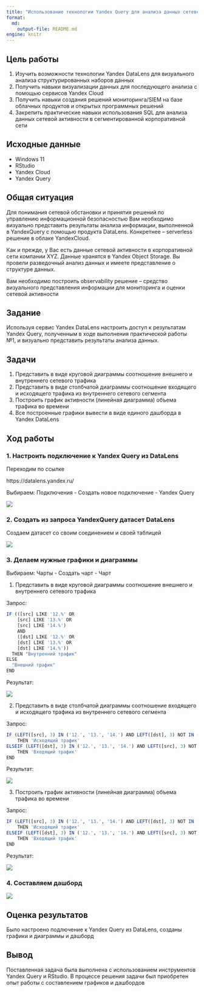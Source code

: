```yaml
---
title: "Использование технологии Yandex Query для анализа данных сетевой активности №2"
format:   
  md:
    output-file: README.md
engine: knitr
---
```


## Цель работы

1. Изучить возможности технологии Yandex DataLens для визуального анализа структурированных наборов данных
2. Получить навыки визуализации данных для последующего анализа с помощью сервисов Yandex Cloud
3. Получить навыки создания решений мониторинга/SIEM на базе облачных продуктов и открытых программных решений
4. Закрепить практические навыки использования SQL для анализа данных сетевой активности в сегментированной корпоративной сети

## Исходные данные

- Windows 11
- RStudio
- Yandex Cloud
- Yandex Query

## Общая ситуация

Для понимания сетевой обстановки и принятия решений по управлению информационной безопасностью Вам необходимо визуально представить результаты анализа информации, выполненной в YandexQuery с помощью продукта DataLens. Конкретнее – serverless решение в облаке YandexCloud.

Как и прежде, у Вас есть данные сетевой активности в корпоративной сети компании XYZ. Данные хранятся в Yandex Object Storage. Вы провели разведочный анализ данных и имеете представление о структуре данных.

Вам необходимо построить observability решение – средство визуального представления информации для мониторинга и оценки сетевой активности

## Задание

Используя сервис Yandex DataLens настроить доступ к результатам Yandex Query, полученным в ходе выполнения практической работы №1, и визуально представить результаты анализа данных.

## Задачи

1. Представить в виде круговой диаграммы соотношение внешнего и внутреннего сетевого трафика
2. Представить в виде столбчатой диаграммы соотношение входящего и исходящего трафика из внутреннего сетевого сегмента
3. Построить график активности (линейная диаграмма) объема трафика во времени
4. Все построенные графики вывести в виде единого дашборда в Yandex DataLens


## Ход работы

### 1. Настроить подключение к Yandex Query из DataLens

Переходим по ссылке

https://datalens.yandex.ru/

Выбираем: Подключения - Создать новое подключение - Yandex Query

![](images/1.png)

### 2. Создать из запроса YandexQuery датасет DataLens

Создаем датасет со своим соединением и своей таблицей

![](images/2.png)

### 3. Делаем нужные графики и диаграммы

Выбираем: Чарты - Создать чарт - Чарт

1. Представить в виде круговой диаграммы соотношение внешнего и внутреннего сетевого трафика

Запрос:

```R
IF (([src] LIKE '12.%' OR
    [src] LIKE '13.%' OR
    [src] LIKE '14.%')
    AND
    ([dst] LIKE '12.%' OR
    [dst] LIKE '13.%' OR
    [dst] LIKE '14.%'))
  THEN "Внутренний трафик"
ELSE
  "Внешний трафик"
END
```

Результат:

![](images/3.png)

2. Представить в виде столбчатой диаграммы соотношение входящего и исходящего трафика из внутреннего сетевого сегмента

Запрос:
```R
IF (LEFT([src], 3) IN ('12.', '13.', '14.') AND LEFT([dst], 3) NOT IN ('12.', '13.', '14.'))
    THEN 'Исходящий трафик'
ELSEIF (LEFT([dst], 3) IN ('12.', '13.', '14.') AND LEFT([src], 3) NOT IN ('12.', '13.', '14.'))
    THEN 'Входящий трафик'
END
```

Результат:

![](images/4.png)

3. Построить график активности (линейная диаграмма) объема трафика во времени

Запрос:

```R
IF (LEFT([src], 3) IN ('12.', '13.', '14.') AND LEFT([dst], 3) NOT IN ('12.', '13.', '14.'))
    THEN 'Исходящий трафик'
ELSEIF (LEFT([dst], 3) IN ('12.', '13.', '14.') AND LEFT([src], 3) NOT IN ('12.', '13.', '14.'))
    THEN 'Входящий трафик'
END
```

Результат:

![](images/5.png)

### 4. Составляем дашборд

![](images/6.png)

## Оценка результатов

Было настроено подлючение к Yandex Query из DataLens, созданы графики и диаграммы и дашборд

## Вывод

Поставленная задача была выполнена с использованием инструментов Yandex Query и RStudio. В процессе решения задачи был приобретен опыт работы с составлением графиков и дашбордов
